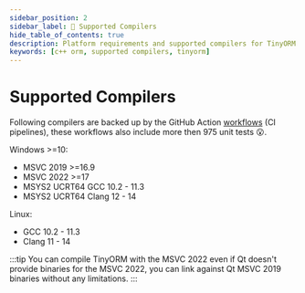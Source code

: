 ```yaml
---
sidebar_position: 2
sidebar_label: 🚀 Supported Compilers
hide_table_of_contents: true
description: Platform requirements and supported compilers for TinyORM c++ library.
keywords: [c++ orm, supported compilers, tinyorm]
---
```


# Supported Compilers

Following compilers are backed up by the GitHub Action [workflows](https://github.com/silverqx/TinyORM/tree/main/.github/workflows) (CI pipelines), these workflows also include more then 975 unit tests 😮.

Windows >=10:

- MSVC 2019 >=16.9
- MSVC 2022 >=17
- MSYS2 UCRT64 GCC 10.2 - 11.3
- MSYS2 UCRT64 Clang 12 - 14

Linux:

- GCC 10.2 - 11.3
- Clang 11 - 14

:::tip
You can compile TinyORM with the MSVC 2022 even if Qt doesn't provide binaries for the MSVC 2022, you can link against Qt MSVC 2019 binaries without any limitations.
:::

